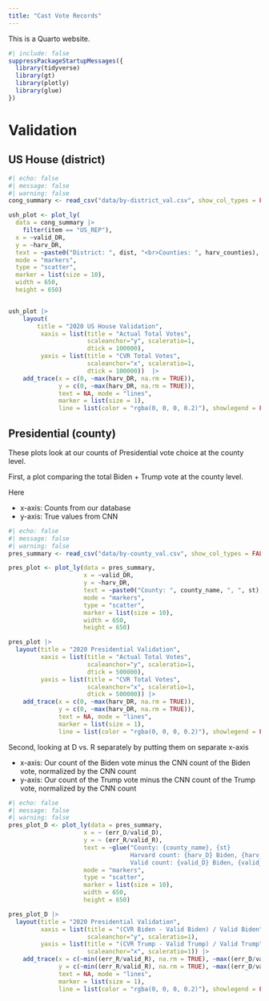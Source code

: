 ```yaml
---
title: "Cast Vote Records"
---
```


This is a Quarto website.

```r
#| include: false
suppressPackageStartupMessages({
  library(tidyverse)
  library(gt)
  library(plotly)
  library(glue)
})
```



# Validation

## US House (district)

```r
#| echo: false
#| message: false
#| warning: false
cong_summary <- read_csv("data/by-district_val.csv", show_col_types = FALSE)

ush_plot <- plot_ly(
  data = cong_summary |> 
    filter(item == "US_REP"), 
  x = ~valid_DR, 
  y = ~harv_DR, 
  text = ~paste0("District: ", dist, "<br>Counties: ", harv_counties), 
  mode = "markers", 
  type = "scatter", 
  marker = list(size = 10),
  width = 650,
  height = 650)


ush_plot |> 
    layout(
        title = "2020 US House Validation",
         xaxis = list(title = "Actual Total Votes",
                      scaleanchor="y", scaleratio=1, 
                      dtick = 100000),
         yaxis = list(title = "CVR Total Votes",
                      scaleanchor="x", scaleratio=1,
                      dtick = 100000))  |> 
    add_trace(x = c(0, ~max(harv_DR, na.rm = TRUE)), 
              y = c(0, ~max(harv_DR, na.rm = TRUE)), 
              text = NA, mode = "lines", 
              marker = list(size = 1), 
              line = list(color = "rgba(0, 0, 0, 0.2)"), showlegend = FALSE)
```

## Presidential (county)

These plots look at our counts of Presidential vote choice at the county level.

First, a plot comparing the total Biden + Trump vote at the county level.

Here

* x-axis: Counts from our database
* y-axis: True values from CNN

```r
#| echo: false
#| message: false
#| warning: false
pres_summary <- read_csv("data/by-county_val.csv", show_col_types = FALSE)

pres_plot <- plot_ly(data = pres_summary, 
                     x = ~valid_DR, 
                     y = ~harv_DR, 
                     text = ~paste0("County: ", county_name, ", ", st), 
                     mode = "markers", 
                     type = "scatter", 
                     marker = list(size = 10),
                     width = 650,
                     height = 650)

pres_plot |> 
  layout(title = "2020 Presidential Validation",
         xaxis = list(title = "Actual Total Votes",
                      scaleanchor="y", scaleratio=1,
                      dtick = 500000),
         yaxis = list(title = "CVR Total Votes",
                      scaleanchor="x", scaleratio=1,
                      dtick = 500000)) |> 
    add_trace(x = c(0, ~max(harv_DR, na.rm = TRUE)), 
              y = c(0, ~max(harv_DR, na.rm = TRUE)), 
              text = NA, mode = "lines", 
              marker = list(size = 1), 
              line = list(color = "rgba(0, 0, 0, 0.2)"), showlegend = FALSE)
```


Second, looking at D vs. R separately by putting them on separate x-axis

* x-axis: Our count of the Biden vote minus the CNN count of the Biden vote, normalized by the CNN count
* y-axis: Our count of the Trump vote minus the CNN count of the Trump vote, normalized by the CNN count

```r
#| echo: false
#| message: false
#| warning: false
pres_plot_D <- plot_ly(data = pres_summary, 
                     x = ~ (err_D/valid_D), 
                     y = ~ (err_R/valid_R), 
                     text = ~glue("County: {county_name}, {st}
                                  Harvard count: {harv_D} Biden, {harv_R} Trump
                                  Valid count: {valid_D} Biden, {valid_R} Trump"), 
                     mode = "markers", 
                     type = "scatter", 
                     marker = list(size = 10),
                     width = 650,
                     height = 650)

pres_plot_D |> 
  layout(title = "2020 Presidential Validation",
         xaxis = list(title = "(CVR Biden - Valid Biden) / Valid Biden",
                      scaleanchor="y", scaleratio=1),
         yaxis = list(title = "(CVR Trump - Valid Trump) / Valid Trump",
                      scaleanchor="x", scaleratio=1)) |> 
    add_trace(x = c(~min((err_R/valid_R), na.rm = TRUE), ~max((err_D/valid_D), na.rm = TRUE)), 
              y = c(~min((err_R/valid_R), na.rm = TRUE), ~max((err_D/valid_D), na.rm = TRUE)), 
              text = NA, mode = "lines", 
              marker = list(size = 1), 
              line = list(color = "rgba(0, 0, 0, 0.2)"), showlegend = FALSE)
  
```

